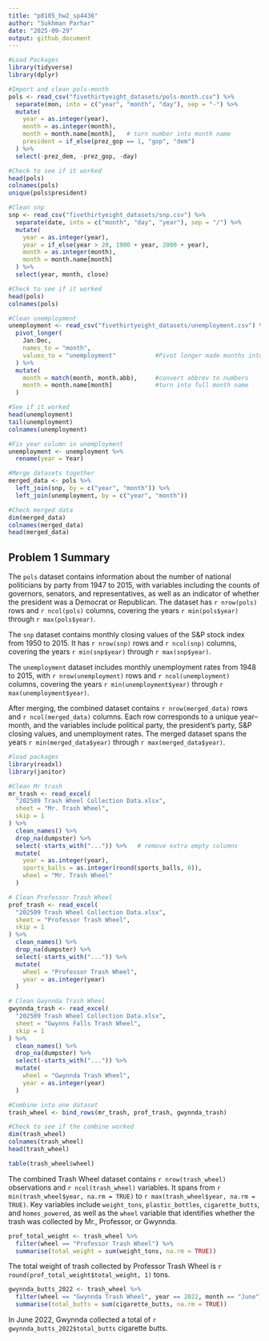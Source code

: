 ```yaml
---
title: "p8105_hw2_sp4436"
author: "Sukhman Parhar"
date: "2025-09-29"
output: github_document
---
```


```r
#Load Packages 
library(tidyverse)
library(dplyr)

#Import and clean pols-month
pols <- read_csv("fivethirtyeight_datasets/pols-month.csv") %>%
  separate(mon, into = c("year", "month", "day"), sep = "-") %>%
  mutate(
    year = as.integer(year),
    month = as.integer(month),
    month = month.name[month],   # turn number into month name
    president = if_else(prez_gop == 1, "gop", "dem")
  ) %>%
  select(-prez_dem, -prez_gop, -day)

#Check to see if it worked 
head(pols)
colnames(pols)
unique(pols$president)

#Clean snp
snp <- read_csv("fivethirtyeight_datasets/snp.csv") %>%
  separate(date, into = c("month", "day", "year"), sep = "/") %>%
  mutate(
    year = as.integer(year),
    year = if_else(year > 20, 1900 + year, 2000 + year),
    month = as.integer(month),
    month = month.name[month]
  ) %>%
  select(year, month, close)

#Check to see if it worked 
head(pols)
colnames(pols)

#Clean unemployment 
unemployment <- read_csv("fivethirtyeight_datasets/unemployment.csv") %>%
  pivot_longer(
    Jan:Dec,
    names_to = "month",
    values_to = "unemployment"           #Pivot longer made months into rows
  ) %>%
  mutate(
    month = match(month, month.abb),     #convert abbrev to numbers
    month = month.name[month]            #turn into full month name
  )

#See if it worked 
head(unemployment)
tail(unemployment)
colnames(unemployment)

#Fix year column in unemployment 
unemployment <- unemployment %>%
  rename(year = Year)

#Merge datasets together
merged_data <- pols %>%
  left_join(snp, by = c("year", "month")) %>%
  left_join(unemployment, by = c("year", "month"))

#Check merged data 
dim(merged_data)
colnames(merged_data)
head(merged_data)
```

## Problem 1 Summary
The `pols` dataset contains information about the number of national politicians by party from 1947 to 2015, with variables including the counts of governors, senators, and representatives, as well as an indicator of whether the president was a Democrat or Republican. The dataset has `r nrow(pols)` rows and `r ncol(pols)` columns, covering the years `r min(pols$year)` through `r max(pols$year)`.

The `snp` dataset contains monthly closing values of the S&P stock index from 1950 to 2015. It has `r nrow(snp)` rows and `r ncol(snp)` columns, covering the years `r min(snp$year)` through `r max(snp$year)`.

The `unemployment` dataset includes monthly unemployment rates from 1948 to 2015, with `r nrow(unemployment)` rows and `r ncol(unemployment)` columns, covering the years `r min(unemployment$year)` through `r max(unemployment$year)`.

After merging, the combined dataset contains `r nrow(merged_data)` rows and `r ncol(merged_data)` columns. Each row corresponds to a unique year–month, and the variables include political party, the president’s party, S&P closing values, and unemployment rates. The merged dataset spans the years `r min(merged_data$year)` through `r max(merged_data$year)`.

```r
#load packages
library(readxl)
library(janitor)

#Clean Mr trash
mr_trash <- read_excel(
  "202509 Trash Wheel Collection Data.xlsx",
  sheet = "Mr. Trash Wheel",
  skip = 1
) %>%
  clean_names() %>%
  drop_na(dumpster) %>%
  select(-starts_with("...")) %>%   # remove extra empty columns
  mutate(
    year = as.integer(year),
    sports_balls = as.integer(round(sports_balls, 0)), 
    wheel = "Mr. Trash Wheel"
  )

# Clean Professor Trash Wheel
prof_trash <- read_excel(
  "202509 Trash Wheel Collection Data.xlsx",
  sheet = "Professor Trash Wheel",
  skip = 1
) %>%
  clean_names() %>%
  drop_na(dumpster) %>%
  select(-starts_with("...")) %>%
  mutate(
    wheel = "Professor Trash Wheel",
    year = as.integer(year)
  )

# Clean Gwynnda Trash Wheel
gwynnda_trash <- read_excel(
  "202509 Trash Wheel Collection Data.xlsx",
  sheet = "Gwynns Falls Trash Wheel",
  skip = 1
) %>%
  clean_names() %>%
  drop_na(dumpster) %>%
  select(-starts_with("...")) %>%
  mutate(
    wheel = "Gwynnda Trash Wheel",
    year = as.integer(year)
  )

#Combine into one dataset
trash_wheel <- bind_rows(mr_trash, prof_trash, gwynnda_trash)

#Check to see if the combine worked
dim(trash_wheel)
colnames(trash_wheel)
head(trash_wheel)

table(trash_wheel$wheel)

```

The combined Trash Wheel dataset contains `r nrow(trash_wheel)` observations and `r ncol(trash_wheel)` variables. It spans from `r min(trash_wheel$year, na.rm = TRUE)` to `r max(trash_wheel$year, na.rm = TRUE)`. Key variables include `weight_tons`, `plastic_bottles`, `cigarette_butts`, and `homes_powered`, as well as the `wheel` variable that identifies whether the trash was collected by Mr., Professor, or Gwynnda.

```r
prof_total_weight <- trash_wheel %>%
  filter(wheel == "Professor Trash Wheel") %>%
  summarise(total_weight = sum(weight_tons, na.rm = TRUE))
```

The total weight of trash collected by Professor Trash Wheel is `r round(prof_total_weight$total_weight, 1)` tons.

```r
gwynnda_butts_2022 <- trash_wheel %>%
  filter(wheel == "Gwynnda Trash Wheel", year == 2022, month == "June") %>%
  summarise(total_butts = sum(cigarette_butts, na.rm = TRUE))
```

In June 2022, Gwynnda collected a total of `r gwynnda_butts_2022$total_butts` cigarette butts.
